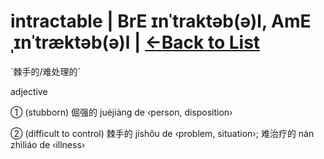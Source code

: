 = intractable | BrE ɪnˈtraktəb(ə)l, AmE ˌɪnˈtræktəb(ə)l | [[/wordsi|<-Back to List]] =

`棘手的/难处理的`

adjective

① (stubborn) 倔强的 juéjiàng de ‹person, disposition›

② (difficult to control) 棘手的 jíshǒu de ‹problem, situation›; 难治疗的 nán zhìliáo de ‹illness›

